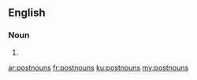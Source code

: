 ==English==

===Noun===
{{head|en|plural}}

# {{plural of|postnoun|lang=en|nocat=1}}

[[ar:postnouns]]
[[fr:postnouns]]
[[ku:postnouns]]
[[my:postnouns]]